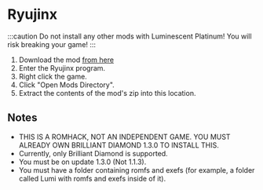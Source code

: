 
# Ryujinx

:::caution
Do not install any other mods with Luminescent Platinum! You will risk breaking your game!
:::

1. Download the mod [from here]()
2. Enter the Ryujinx program.
3. Right click the game.
4. Click "Open Mods Directory".
5. Extract the contents of the mod's zip into this location.

## Notes

- THIS IS A ROMHACK, NOT AN INDEPENDENT GAME. YOU MUST ALREADY OWN BRILLIANT DIAMOND 1.3.0 TO INSTALL THIS.
- Currently, only Brilliant Diamond is supported.
- You must be on update 1.3.0 (Not 1.1.3).
- You must have a folder containing romfs and exefs (for example, a folder called Lumi with romfs and exefs inside of it).
